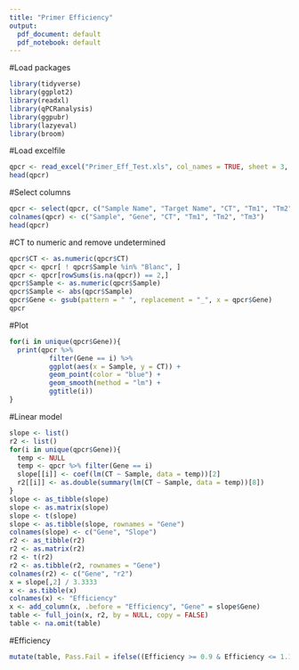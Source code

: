 ```yaml
---
title: "Primer Efficiency"
output:
  pdf_document: default
  pdf_notebook: default
---
```


#Load packages
```r
library(tidyverse)
library(ggplot2)
library(readxl)
library(qPCRanalysis)
library(ggpubr)
library(lazyeval)
library(broom)
```

#Load excelfile
```r
qpcr <- read_excel("Primer_Eff_Test.xls", col_names = TRUE, sheet = 3, skip = 35)
head(qpcr)
```

#Select columns
```r
qpcr <- select(qpcr, c("Sample Name", "Target Name", "CT", "Tm1", "Tm2", "Tm3"))
colnames(qpcr) <- c("Sample", "Gene", "CT", "Tm1", "Tm2", "Tm3")
head(qpcr)
```


#CT to numeric and remove undetermined
```r
qpcr$CT <- as.numeric(qpcr$CT)
qpcr <- qpcr[ ! qpcr$Sample %in% "Blanc", ]
qpcr <- qpcr[rowSums(is.na(qpcr)) == 2,]
qpcr$Sample <- as.numeric(qpcr$Sample)
qpcr$Sample <- abs(qpcr$Sample)
qpcr$Gene <- gsub(pattern = " ", replacement = "_", x = qpcr$Gene)
qpcr
```

#Plot
```r
for(i in unique(qpcr$Gene)){
  print(qpcr %>% 
          filter(Gene == i) %>%
          ggplot(aes(x = Sample, y = CT)) + 
          geom_point(color = "blue") + 
          geom_smooth(method = "lm") +
          ggtitle(i))
}
```

#Linear model
```r
slope <- list()
r2 <- list()
for(i in unique(qpcr$Gene)){
  temp <- NULL
  temp <- qpcr %>% filter(Gene == i)
  slope[[i]] <- coef(lm(CT ~ Sample, data = temp))[2]
  r2[[i]] <- as.double(summary(lm(CT ~ Sample, data = temp))[8])
}
slope <- as_tibble(slope)
slope <- as.matrix(slope)
slope <- t(slope)
slope <- as.tibble(slope, rownames = "Gene")
colnames(slope) <- c("Gene", "Slope")
r2 <- as_tibble(r2)
r2 <- as.matrix(r2)
r2 <- t(r2)
r2 <- as.tibble(r2, rownames = "Gene")
colnames(r2) <- c("Gene", "r2")
x = slope[,2] / 3.3333
x <- as.tibble(x)
colnames(x) <- "Efficiency"
x <- add_column(x, .before = "Efficiency", "Gene" = slope$Gene)
table <- full_join(x, r2, by = NULL, copy = FALSE)
table <- na.omit(table)
```

#Efficiency
```r
mutate(table, Pass.Fail = ifelse((Efficiency >= 0.9 & Efficiency <= 1.1) & r2 >= 0.975, "Efficient", "Not efficient"))
```

